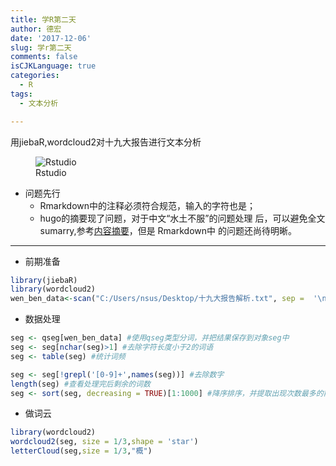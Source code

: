 ```yaml
---
title: 学R第二天
author: 德宏
date: '2017-12-06'
slug: 学r第二天
comments: false
isCJKLanguage: true
categories:
  - R
tags:
  - 文本分析

---
```



用jiebaR,wordcloud2对十九大报告进行文本分析

  ![Rstudio](/images/r.jpg)
  
* 问题先行
    + Rmarkdown中的注释必须符合规范，输入的字符也是；
    + hugo的摘要现了问题，对于中文“水土不服”的问题处理    后，可以避免全文sumarry,参考[内容摘要](http://ww     w.zimustudio.com/hugo/neirongzhaiyao.html)，但是     Rmarkdown中 <!--more--> 的问题还尚待明晰。
 
<!--more--> 

 
*** 
 
* 前期准备

```r

library(jiebaR)
library(wordcloud2)
wen_ben_data<-scan("C:/Users/nsus/Desktop/十九大报告解析.txt", sep =  '\n',what='',encoding = 'UTF-8') #载入包，读取文本文件
```

* 数据处理
```r
seg <- qseg[wen_ben_data] #使用qseg类型分词，并把结果保存到对象seg中
seg <- seg[nchar(seg)>1] #去除字符长度小于2的词语
seg <- table(seg) #统计词频

seg <- seg[!grepl('[0-9]+',names(seg))] #去除数字
length(seg) #查看处理完后剩余的词数
seg <- sort(seg, decreasing = TRUE)[1:1000] #降序排序，并提取出现次数最多的前1000个词语
```
* 做词云
```r
library(wordcloud2)
wordcloud2(seg, size = 1/3,shape = 'star') 
letterCloud(seg,size = 1/3,"概")
```
